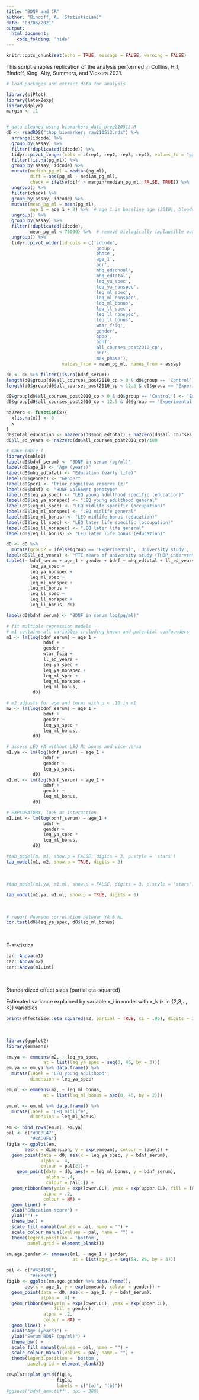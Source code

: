 ```yaml
---
title: "BDNF and CR"
author: "Bindoff, A. (Statistician)"
date: "03/06/2021"
output: 
  html_document:
    code_folding: 'hide'
---
```


```r
knitr::opts_chunk$set(echo = TRUE, message = FALSE, warning = FALSE)
```

This script enables replication of the analysis performed in Collins, Hill, Bindoff, King, Alty, Summers, and Vickers 2021.  


```r
# load packages and extract data for analysis

library(sjPlot)
library(latex2exp)
library(dplyr)
margin <- .1


# data cleaned using biomarkers_data_prep210513.R
d0 <- readRDS("thbp_biomarkers_raw210513.rds") %>%
  arrange(idcode) %>%
  group_by(assay) %>%
  filter(!duplicated(idcode)) %>%
  tidyr::pivot_longer(cols = c(rep1, rep2, rep3, rep4), values_to = "pg_ml", names_to = "replicate") %>%
  filter(!is.na(pg_ml)) %>%
  group_by(assay, idcode) %>%
  mutate(median_pg_ml = median(pg_ml),
         diff = abs(pg_ml - median_pg_ml),
         check = ifelse(diff > margin*median_pg_ml, FALSE, TRUE)) %>%
  ungroup() %>%
  filter(check) %>%
  group_by(assay, idcode) %>%
  mutate(mean_pg_ml = mean(pg_ml),
         age_1 = age_1 + 8) %>%  # age_1 is baseline age (2010), bloods collected 2018
  ungroup() %>%
  group_by(assay) %>%
  filter(!duplicated(idcode),
         mean_pg_ml < 75000) %>%  # remove biologically implausible outliers (if any)
  ungroup() %>%
  tidyr::pivot_wider(id_cols = c('idcode',
                                 'group',
                                 'phase',
                                 'age_1',
                                 'pcr',
                                 'mhq_edschool',
                                 'mhq_edtotal',
                                 'leq_ya_spec',
                                 'leq_ya_nonspec',
                                 'leq_ml_spec',
                                 'leq_ml_nonspec',
                                 'leq_ml_bonus',
                                 'leq_ll_spec',
                                 'leq_ll_nonspec',
                                 'leq_ll_bonus',
                                 'wtar_fsiq',
                                 'gender',
                                 'apoe',
                                 'bdnf',
                                 'all_courses_post2010_cp',
                                 'hdr',
                                 'max_phase'),
                     values_from = mean_pg_ml, names_from = assay)

d0 <- d0 %>% filter(!is.na(bdnf_serum))
length(d0$group[d0$all_courses_post2010_cp > 0 & d0$group == 'Control'])
length(d0$group[d0$all_courses_post2010_cp < 12.5 & d0$group == 'Experimental'])

d0$group[d0$all_courses_post2010_cp > 0 & d0$group == 'Control'] <- 'Experimental'
d0$group[d0$all_courses_post2010_cp < 12.5 & d0$group == 'Experimental'] <- 'Control'

na2zero <- function(x){
  x[is.na(x)] <- 0
  x
}
d0$total_education <- na2zero(d0$mhq_edtotal) + na2zero(d0$all_courses_post2010_cp)/100 
d0$ll_ed_years <- na2zero(d0$all_courses_post2010_cp)/100

```

```r
# make Table 1
library(table1)
label(d0$bdnf_serum) <- "BDNF in serum (pg/ml)"
label(d0$age_1) <- "Age (years)"
label(d0$mhq_edtotal) <- "Education (early life)"
label(d0$gender) <- "Gender"
label(d0$pcr) <- "Prior cognitive reserve (z)"
label(d0$bdnf) <- "BDNF Val66Met genotype"
label(d0$leq_ya_spec) <- "LEQ young adulthood specific (education)"
label(d0$leq_ya_nonspec) <- "LEQ young adulthood general"
label(d0$leq_ml_spec) <- "LEQ midlife specific (occupation)"
label(d0$leq_ml_nonspec) <- "LEQ midlife general"
label(d0$leq_ml_bonus) <- "LEQ midlife bonus (education)"
label(d0$leq_ll_spec) <- "LEQ later life specific (occupation)"
label(d0$leq_ll_nonspec) <- "LEQ later life general"
label(d0$leq_ll_bonus) <- "LEQ later life bonus (education)"

d0 <- d0 %>%
  mutate(group2 = ifelse(group == 'Experimental', 'University study', 'Control'))
label(d0$ll_ed_years) <- "FTE Years of university study (THBP intervention)"
table1(~ bdnf_serum + age_1 + gender + bdnf + mhq_edtotal + ll_ed_years + 
         leq_ya_spec +
         leq_ya_nonspec +
         leq_ml_spec +
         leq_ml_nonspec +
         leq_ml_bonus +
         leq_ll_spec +
         leq_ll_nonspec +
         leq_ll_bonus, d0)

label(d0$bdnf_serum) <- "BDNF in serum log(pg/ml)"

```



```r
# fit multiple regression models
# m1 contains all variables including known and potential confounders 
m1 <- lm(log(bdnf_serum) ~ age_1 +
              bdnf +
              gender +
              wtar_fsiq +
              ll_ed_years +
              leq_ya_spec +
              leq_ya_nonspec +
              leq_ml_spec +
              leq_ml_nonspec +
              leq_ml_bonus,
          d0)

# m2 adjusts for age and terms with p < .10 in m1
m2 <- lm(log(bdnf_serum) ~ age_1 +
              bdnf +
              gender +
              leq_ya_spec +
              leq_ml_bonus,
          d0)

# assess LEQ YA without LEQ ML bonus and vice-versa
m1.ya <- lm(log(bdnf_serum) ~ age_1 +
              bdnf +
              gender +
              leq_ya_spec,
          d0)
m1.ml <- lm(log(bdnf_serum) ~ age_1 +
              bdnf +
              gender +
              leq_ml_bonus,
          d0)

# EXPLORATORY, look at interaction
m1.int <- lm(log(bdnf_serum) ~ age_1 +
              bdnf +
              gender +
              leq_ya_spec *
              leq_ml_bonus,
          d0)

#tab_model(m, m1, show.p = FALSE, digits = 3, p.style = 'stars')
tab_model(m1, m2, show.p = TRUE, digits = 3)

```
\


```r
#tab_model(m1.ya, m1.ml, show.p = FALSE, digits = 3, p.style = 'stars')

tab_model(m1.ya, m1.ml, show.p = TRUE, digits = 3)

```
\


```r

# report Pearson correlation between YA & ML
cor.test(d0$leq_ya_spec, d0$leq_ml_bonus)

```
\


F-statistics  

```r
car::Anova(m1)
car::Anova(m2)
car::Anova(m1.int)

```
\

Standardized effect sizes (partial eta-squared)   

Estimated variance explained by variable x_i in model with x_k (k in {2,3,.., K}) variables  

```r
print(effectsize::eta_squared(m2, partial = TRUE, ci = .95), digits = 3)
```
\

```r
library(ggplot2)
library(emmeans)

em.ya <- emmeans(m2, ~ leq_ya_spec,
              at = list(leq_ya_spec = seq(0, 46, by = 3)))
em.ya <- em.ya %>% data.frame() %>%
  mutate(label = 'LEQ young adulthood',
         dimension = leq_ya_spec)

em.ml <- emmeans(m2, ~ leq_ml_bonus,
              at = list(leq_ml_bonus = seq(0, 46, by = 2)))

em.ml <- em.ml %>% data.frame() %>%
  mutate(label = 'LEQ midlife',
         dimension = leq_ml_bonus)

em <- bind_rows(em.ml, em.ya)
pal <- c("#DC8E47",
         "#3AC9FA")
fig1a <- ggplot(em,
       aes(x = dimension, y = exp(emmean), colour = label)) +
  geom_point(data = d0, aes(x = leq_ya_spec, y = bdnf_serum), 
             alpha = .4,
             colour = pal[2]) +
    geom_point(data = d0, aes(x = leq_ml_bonus, y = bdnf_serum), 
               alpha = .4, 
               colour = pal[1]) +
  geom_ribbon(aes(ymin = exp(lower.CL), ymax = exp(upper.CL), fill = label),
              alpha = .2,
              colour = NA) +
  geom_line() +
  xlab("Education score") +
  ylab("") +
  theme_bw() +
  scale_fill_manual(values = pal, name = "") +
  scale_colour_manual(values = pal, name = "") +
  theme(legend.position = 'bottom',
        panel.grid = element_blank())

em.age.gender <- emmeans(m1, ~ age_1 + gender,
                         at = list(age_1 = seq(58, 86, by = 4)))

pal <- c("#43419E",
         "#F8B529")
fig1b <- ggplot(em.age.gender %>% data.frame(),
       aes(x = age_1, y = exp(emmean), colour = gender)) +
  geom_point(data = d0, aes(x = age_1, y = bdnf_serum), 
             alpha = .4) +
  geom_ribbon(aes(ymin = exp(lower.CL), ymax = exp(upper.CL),
                  fill = gender),
              alpha = .2,
              colour = NA) +
  geom_line() +
  xlab("Age (years)") +
  ylab("Serum BDNF (pg/ml)") +
  theme_bw() +
  scale_fill_manual(values = pal, name = "") +
  scale_colour_manual(values = pal, name = "") +
  theme(legend.position = 'bottom',
        panel.grid = element_blank())

cowplot::plot_grid(fig1b,
                   fig1a,
                   labels = c("(a)", "(b)"))
#ggsave('bdnf_emm.tiff', dpi = 300)
```
\

